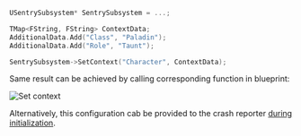 ```cpp
USentrySubsystem* SentrySubsystem = ...;

TMap<FString, FString> ContextData;
AdditionalData.Add("Class", "Paladin");
AdditionalData.Add("Role", "Taunt");

SentrySubsystem->SetContext("Character", ContextData);
```

Same result can be achieved by calling corresponding function in blueprint:

![Set context](unreal_set_context.png)

Alternatively, this configuration cab be provided to the crash reporter [during initialization](/platforms/unreal/setup-crashreport/#configure-attributes).
